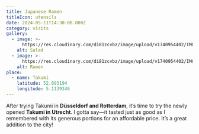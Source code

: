 ```yaml
---
title: Japanese Ramen
titleIcon: utensils
date: 2024-05-11T14:30:00.000Z
category: visits
gallery:
  - image: >-
      https://res.cloudinary.com/di81zcvbz/image/upload/v1740954402/IMG_4342_dfh0p1.jpg
    alt: Salad
  - image: >-
      https://res.cloudinary.com/di81zcvbz/image/upload/v1740954402/IMG_4343_dbti3o.jpg
    alt: Ramen
place:
  - name: Takumi
    latitude: 52.093194
    longitude: 5.1139346
---
```


After trying Takumi in **Düsseldorf and Rotterdam**, it’s time to try the newly opened **Takumi in Utrecht**. I gotta say—it tasted just as good as I remembered with its generous portions for an affordable price. It’s a great addition to the city!
